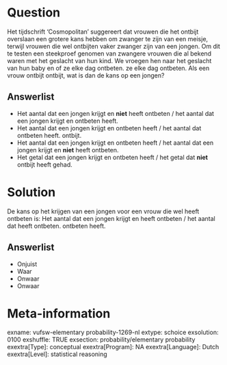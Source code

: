 Question
========
Het tijdschrift 'Cosmopolitan' suggereert dat vrouwen die het ontbijt overslaan een grotere kans hebben om zwanger te zijn van een meisje, terwijl vrouwen die wel ontbijten vaker zwanger zijn van een jongen. Om dit te testen een steekproef genomen van zwangere vrouwen die al bekend waren met het geslacht van hun kind. We vroegen hen naar het geslacht van hun baby en of ze elke dag ontbeten. ze elke dag ontbeten. Als een vrouw ontbijt ontbijt, wat is dan de kans op een jongen?

Answerlist
----------
* Het aantal dat een jongen krijgt en **niet** heeft ontbeten / het aantal dat een jongen krijgt en ontbeten heeft.
* Het aantal dat een jongen krijgt en ontbeten heeft / het aantal dat ontbeten heeft. ontbijt.
* Het aantal dat een jongen krijgt en ontbeten heeft / het aantal dat een jongen krijgt en **niet** heeft ontbeten.
* Het getal dat een jongen krijgt en ontbeten heeft / het getal dat **niet** ontbijt heeft gehad.

Solution
========

De kans op het krijgen van een jongen voor een vrouw die wel heeft ontbeten is: Het aantal dat een jongen krijgt en heeft ontbeten / het aantal dat heeft ontbeten. ontbeten heeft.

Answerlist
----------
* Onjuist
* Waar
* Onwaar
* Onwaar

Meta-information
================
exname: vufsw-elementary probability-1269-nl
extype: schoice
exsolution: 0100
exshuffle: TRUE
exsection: probability/elementary probability
exextra[Type]: conceptual
exextra[Program]: NA
exextra[Language]: Dutch
exextra[Level]: statistical reasoning

